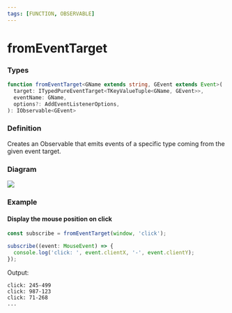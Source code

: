 ```yaml
---
tags: [FUNCTION, OBSERVABLE]
---
```


# fromEventTarget

### Types

```ts
function fromEventTarget<GName extends string, GEvent extends Event>(
  target: ITypedPureEventTarget<TKeyValueTuple<GName, GEvent>>,
  eventName: GName,
  options?: AddEventListenerOptions,
): IObservable<GEvent>
```

### Definition

Creates an Observable that emits events of a specific type coming from the given event target.

### Diagram

[![](https://mermaid.ink/img/pako:eNpVj79OAzEMxl_F8lKQjhfIUOkkOgID7ZbFSnwl4mIfidMKVX130qMMbJ-s3_fHFwwaGR1W_mosgZ8THQtlL14WKpZCWkgMRqAKU9G8O7HYnsqR7eGcJOp5gE2YU_jcPP63vB32t5RXNQY9cYFx6CcHh9r16qigAr8hN3J82m5X4kVb5bXICw6YuWRKsY-8eAHwaB-c2aPrMvJEbTaPXq4dbUsk411MpgXdRHPlAamZvn9LQGel8R90f_ROXX8AM1Zd2Q)](https://mermaid.live/edit#pako:eNpVj79OAzEMxl_F8lKQjhfIUOkkOgID7ZbFSnwl4mIfidMKVX130qMMbJ-s3_fHFwwaGR1W_mosgZ8THQtlL14WKpZCWkgMRqAKU9G8O7HYnsqR7eGcJOp5gE2YU_jcPP63vB32t5RXNQY9cYFx6CcHh9r16qigAr8hN3J82m5X4kVb5bXICw6YuWRKsY-8eAHwaB-c2aPrMvJEbTaPXq4dbUsk411MpgXdRHPlAamZvn9LQGel8R90f_ROXX8AM1Zd2Q)

### Example

#### Display the mouse position on click

```ts
const subscribe = fromEventTarget(window, 'click');

subscribe((event: MouseEvent) => {
  console.log('click: ', event.clientX, '-', event.clientY);
});
```

Output:

```text
click: 245-499
click: 987-123
click: 71-268
...
```

